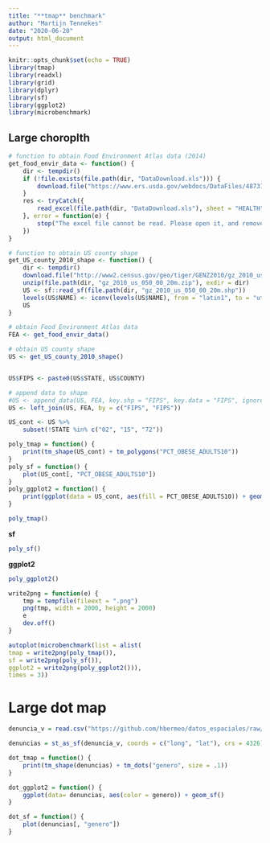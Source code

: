 ```yaml
---
title: "**tmap** benchmark"
author: "Martijn Tennekes"
date: "2020-06-20"
output: html_document
---
```


```r
knitr::opts_chunk$set(echo = TRUE)
library(tmap)
library(readxl)
library(grid)
library(dplyr)
library(sf)
library(ggplot2)
library(microbenchmark)

```

## Large choroplth

```r


# function to obtain Food Environment Atlas data (2014)
get_food_envir_data <- function() {
	dir <- tempdir()
	if (!file.exists(file.path(dir, "DataDownload.xls"))) {
		download.file("https://www.ers.usda.gov/webdocs/DataFiles/48731/February2014.xls?v=41688", destfile = file.path(dir, "DataDownload.xls"), mode = "wb")
	}
	res <- tryCatch({
		read_excel(file.path(dir, "DataDownload.xls"), sheet = "HEALTH")	
	}, error = function(e) {
		stop("The excel file cannot be read. Please open it, and remove all sheets except HEALTH. The location of the file is: ", normalizePath(file.path(dir, "DataDownload.xls")))
	})
}

# function to obtain US county shape
get_US_county_2010_shape <- function() {
	dir <- tempdir()
	download.file("http://www2.census.gov/geo/tiger/GENZ2010/gz_2010_us_050_00_20m.zip", destfile = file.path(dir, "gz_2010_us_050_00_20m.zip"))
	unzip(file.path(dir, "gz_2010_us_050_00_20m.zip"), exdir = dir)
	US <- sf::read_sf(file.path(dir, "gz_2010_us_050_00_20m.shp"))
	levels(US$NAME) <- iconv(levels(US$NAME), from = "latin1", to = "utf8")
	US
}

# obtain Food Environment Atlas data
FEA <- get_food_envir_data()

# obtain US county shape
US <- get_US_county_2010_shape()


US$FIPS <- paste0(US$STATE, US$COUNTY)

# append data to shape
#US <- append_data(US, FEA, key.shp = "FIPS", key.data = "FIPS", ignore.duplicates = TRUE)
US <- left_join(US, FEA, by = c("FIPS", "FIPS"))

US_cont <- US %>% 
	subset(!STATE %in% c("02", "15", "72"))
```



```r
poly_tmap = function() {
	print(tm_shape(US_cont) + tm_polygons("PCT_OBESE_ADULTS10"))	
}
poly_sf = function() {
	plot(US_cont[, "PCT_OBESE_ADULTS10"])
}
poly_ggplot2 = function() {
	print(ggplot(data = US_cont, aes(fill = PCT_OBESE_ADULTS10)) + geom_sf())
}
```


```r
poly_tmap()
```

**sf** 

```r
poly_sf()
```

**ggplot2** 

```r
poly_ggplot2()
```


```r
write2png = function(e) {
	tmp = tempfile(fileext = ".png")
	png(tmp, width = 2000, height = 2000)
	e
	dev.off()
}

autoplot(microbenchmark(list = alist(
tmap = write2png(poly_tmap()),
sf = write2png(poly_sf()),
ggplot2 = write2png(poly_ggplot2())), 
times = 3))
```

# Large dot map

```r
denuncia_v = read.csv("https://github.com/hbermeo/datos_espaciales/raw/master/denuncia_vial.csv", encoding = "UTF-8")

denuncias = st_as_sf(denuncia_v, coords = c("long", "lat"), crs = 4326)

```



```r
dot_tmap = function() {
	print(tm_shape(denuncias) + tm_dots("genero", size = .1))
}

dot_ggplot2 = function() {
	ggplot(data= denuncias, aes(color = genero)) + geom_sf()	
}

dot_sf = function() {
	plot(denuncias[, "genero"])
}
```
